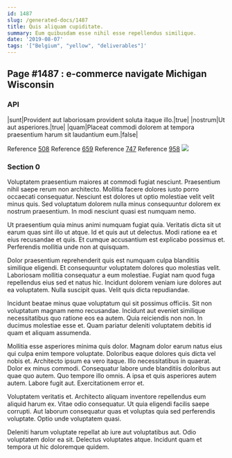 ```yaml
---
id: 1487
slug: /generated-docs/1487
title: Quis aliquam cupiditate.
summary: Eum quibusdam esse nihil esse repellendus similique.
date: '2019-08-07'
tags: '["Belgium", "yellow", "deliverables"]'
---
```


## Page #1487 : e-commerce navigate Michigan Wisconsin
### API

|sunt|Provident aut laboriosam provident soluta itaque illo.|true|
|nostrum|Ut aut asperiores.|true|
|quam|Placeat commodi dolorem at tempora praesentium harum sit laudantium eum.|false|

Reference [508](/508)
Reference [659](/659)
Reference [747](/747)
Reference [958](/958)
![](/assets/cats-2.jpg)

### Section 0
Voluptatem praesentium maiores at commodi fugiat nesciunt. Praesentium nihil saepe rerum non architecto. Mollitia facere dolores iusto porro occaecati consequatur. Nesciunt est dolores ut optio molestiae velit velit minus quis. Sed voluptatum dolorem nulla minus consequuntur dolorem ex nostrum praesentium. In modi nesciunt quasi est numquam nemo.
 Ut praesentium quia minus animi numquam fugiat quia. Veritatis dicta sit ut earum quas sint illo ut atque. Id et quis aut ut delectus. Modi ratione ea et eius recusandae et quis. Et cumque accusantium est explicabo possimus et. Perferendis mollitia unde non at quisquam.
 Dolor praesentium reprehenderit quis est numquam culpa blanditiis similique eligendi. Et consequuntur voluptatem dolores quo molestias velit. Laboriosam mollitia consequatur a eum molestiae.
Fugiat nam quod fuga repellendus eius sed et natus hic. Incidunt dolorem veniam iure dolores aut ea voluptatem. Nulla suscipit quas. Velit quis dicta repudiandae.
 Incidunt beatae minus quae voluptatum qui sit possimus officiis. Sit non voluptatum magnam nemo recusandae. Incidunt aut eveniet similique necessitatibus quo ratione eos ea autem. Quia reiciendis non non. In ducimus molestiae esse et. Quam pariatur deleniti voluptatem debitis id quam et aliquam assumenda.
 Mollitia esse asperiores minima quis dolor. Magnam dolor earum natus eius qui culpa enim tempore voluptate. Doloribus eaque dolores quis dicta vel nobis et. Architecto ipsum ea vero itaque. Illo necessitatibus in quaerat. Dolor ex minus commodi.
Consequatur labore unde blanditiis doloribus aut quae quo autem. Quo tempore illo omnis. A ipsa et quis asperiores autem autem. Labore fugit aut. Exercitationem error et.
 Voluptatem veritatis et. Architecto aliquam inventore repellendus eum aliquid harum ex. Vitae odio consequatur. Ut quia eligendi facilis saepe corrupti. Aut laborum consequatur quas et voluptas quia sed perferendis voluptate. Optio unde voluptatem quasi.
 Deleniti harum voluptate repellat ab iure aut voluptatibus aut. Odio voluptatem dolor ea sit. Delectus voluptates atque. Incidunt quam et tempora ut hic doloremque quidem.
